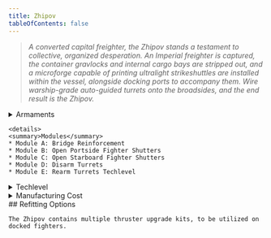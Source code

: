 ```yaml
---
title: Zhipov
tableOfContents: false
---
```


<Tabs>

  <TabItem label="Info" icon="information">

  > *A converted capital freighter, the Zhipov stands a testament to collective, organized desperation. An Imperial freighter is captured, the container gravlocks and internal cargo bays are stripped out, and a microforge capable of printing ultralight strikeshuttles are installed within the vessel, alongside docking ports to accompany them. Wire warship-grade auto-guided turrets onto the broadsides, and the end result is the Zhipov.*

  <details>
    <summary>Armaments</summary>
    * Turrets
      * 2 x 'Swarmer' autorocket pods 
      * 2 x 23mm automated ballistic turrets 
      * 6 x 'Gran Sudaruska' point defense turrets
  </details>

    <details>
    <summary>Modules</summary>
    * Module A: Bridge Reinforcement 
    * Module B: Open Portside Fighter Shutters 
    * Module C: Open Starboard Fighter Shutters 
    * Module D: Disarm Turrets 
    * Module E: Rearm Turrets Techlevel
  </details>

  <details>
    <summary>Techlevel</summary>
    > <TechLevel tech='Midtech' />
  </details>

  <details>
    <summary>Manufacturing Cost</summary>
    <ShipCost shipName={frontmatter.title} />
  </details>

  </TabItem>

  <TabItem label="Guide" icon="open-book">
    ## Refitting Options

    The Zhipov contains multiple thruster upgrade kits, to be utilized on docked fighters.
  </TabItem>

</Tabs>